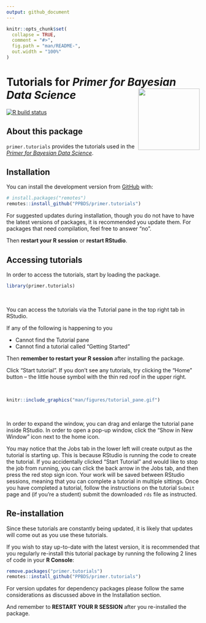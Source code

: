 ```yaml
---
output: github_document
---
```


<!-- README is generated from README.Rmd, edit ONLY this file if needed. But, after you edit it, you NEED TO KNIT IT BY HAND in order to create the new README.md, which is the thing which is actually used. -->

```r

knitr::opts_chunk$set(
  collapse = TRUE,
  comment = "#>",
  fig.path = "man/README-",
  out.width = "100%"
)
```

# Tutorials for *Primer for Bayesian Data Science* <img src="man/figures/ulysses_hex_tutorials.png" align = "right"  width="160">

<!-- badges: start -->
[![R build status](https://github.com/PPBDS/primer.tutorials/workflows/R-CMD-check/badge.svg)](https://github.com/PPBDS/primer.tutorials/actions)
<!-- badges: end -->


## About this package

`primer.tutorials` provides the tutorials used in the *[Primer for Bayesian Data Science](https://ppbds.github.io/primer)*.


## Installation

You can install the development version from [GitHub](https://github.com/) with:

``` r
# install.packages("remotes")
remotes::install_github("PPBDS/primer.tutorials")
```

For suggested updates during installation, though you do not have to have the latest versions of packages, it is recommended you update them. For packages that need compilation, feel free to answer "no".

Then **restart your R session** or **restart RStudio**.

## Accessing tutorials

In order to access the tutorials, start by loading the package.

``` r
library(primer.tutorials)
```

&nbsp;

You can access the tutorials via the Tutorial pane in the top right tab in RStudio.

If any of the following is happening to you
<ul>
<li>Cannot find the Tutorial pane</li>
<li>Cannot find a tutorial called "Getting Started"</li>
</ul>

Then **remember to restart your R session** after installing the package.

Click “Start tutorial”. If you don’t see any tutorials, try clicking the “Home” button – the little house symbol with the thin red roof in the upper right.

&nbsp;

```r
knitr::include_graphics("man/figures/tutorial_pane.gif")
```

&nbsp;

In order to expand the window, you can drag and enlarge the tutorial pane inside RStudio. In order to open a pop-up window, click the "Show in New Window" icon next to the home icon.

You may notice that the Jobs tab in the lower left will create output as the tutorial is starting up. This is because RStudio is running the code to create the tutorial. If you accidentally clicked "Start Tutorial" and would like to stop the job from running, you can click the back arrow in the Jobs tab, and then press the red stop sign icon. Your work will be saved between RStudio sessions, meaning that you can complete a tutorial in multiple sittings. Once you have completed a tutorial, follow the instructions on the tutorial `Submit` page and (if you're a student) submit the downloaded `rds` file as instructed.

## Re-installation

Since these tutorials are constantly being updated, it is likely that updates will come out as you use these tutorials.

If you wish to stay up-to-date with the latest version, it is recommended that you regularly re-install this tutorial package by running the following 2 lines of code in your **R Console**:

```r
remove.packages("primer.tutorials")
remotes::install_github("PPBDS/primer.tutorials")
```

For version updates for dependency packages please follow the same considerations as discussed above in the Installation section.

And remember to **RESTART YOUR R SESSION** after you re-installed the package.

